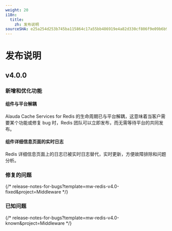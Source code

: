 ```yaml
---
weight: 20
i18n:
  title:
    zh: 发布说明
sourceSHA: e25a254d253b745ba115864c17a55bb486919e4a82d330cf806f9e09b6b94d0c
---
```


# 发布说明

## v4.0.0

### 新增和优化功能

#### 组件与平台解耦

Alauda Cache Services for Redis 的生命周期已与平台解耦，这意味着当客户需要某个功能或修复 bug 时，Redis 团队可以立即发布，而无需等待平台的共同发布。

#### 组件详细信息页面的实时日志

Redis 详细信息页面上的日志已被实时日志替代，实时更新，方便故障排除和问题分析。

### 修复的问题

{/* release-notes-for-bugs?template=mw-redis-v4.0-fixed&project=Middleware */}

### 已知问题

{/* release-notes-for-bugs?template=mw-redis-v4.0-known&project=Middleware */}
